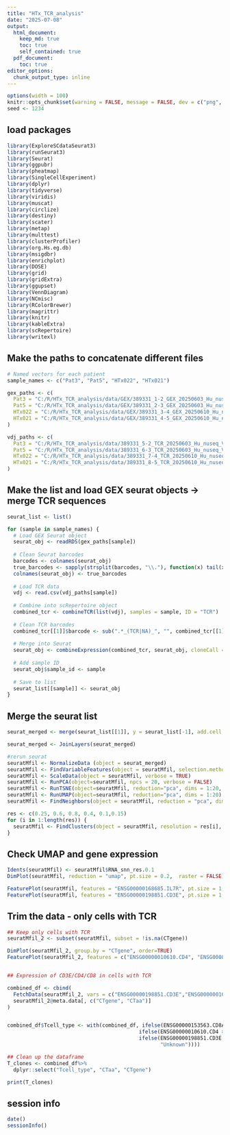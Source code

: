 ```yaml
---
title: "HTx_TCR_analysis"
date: "2025-07-08"
output:
  html_document:
    keep_md: true
    toc: true
    self_contained: true
  pdf_document:
    toc: true
editor_options:
  chunk_output_type: inline
---
```


```r
options(width = 100)
knitr::opts_chunk$set(warning = FALSE, message = FALSE, dev = c("png", "pdf"))
seed <- 1234
```

## load packages
```r

library(ExploreSCdataSeurat3)
library(runSeurat3)
library(Seurat)
library(ggpubr)
library(pheatmap)
library(SingleCellExperiment)
library(dplyr)
library(tidyverse)
library(viridis)
library(muscat)
library(circlize)
library(destiny)
library(scater)
library(metap)
library(multtest)
library(clusterProfiler)
library(org.Hs.eg.db)
library(msigdbr)
library(enrichplot)
library(DOSE)
library(grid)
library(gridExtra)
library(ggupset)
library(VennDiagram)
library(NCmisc)
library(RColorBrewer)
library(magrittr)
library(knitr)
library(kableExtra)
library(scRepertoire)
library(writexl)


```


## Make the paths to concatenate different files
```r

# Named vectors for each patient
sample_names <- c("Pat3", "Pat5", "HTx022", "HTx021")

gex_paths <- c(
  Pat3 = "C:/R/HTx_TCR_analysis/data/GEX/389331_1-2_GEX_20250603_Hu_nuseq_VDJ_V3_exp_pat3_seurat.rds",
  Pat5 = "C:/R/HTx_TCR_analysis/data/GEX/389331_2-3_GEX_20250603_Hu_nuseq_VDJ_V3_exp_pat5_seurat.rds",
  HTx022 = "C:/R/HTx_TCR_analysis/data/GEX/389331_3-4_GEX_20250610_Hu_nuseq_VDJ_V3_HTx_022_V2_seurat.rds",
  HTx021 = "C:/R/HTx_TCR_analysis/data/GEX/389331_4-5_GEX_20250610_Hu_nuseq_VDJ_V3_HTx_021_V3_seurat.rds"
)

vdj_paths <- c(
  Pat3 = "C:/R/HTx_TCR_analysis/data/389331_5-2_TCR_20250603_Hu_nuseq_VDJ_V3_exp_pat3_cellRangerVDJ/outs/filtered_contig_annotations.csv",
  Pat5 = "C:/R/HTx_TCR_analysis/data/389331_6-3_TCR_20250603_Hu_nuseq_VDJ_V3_exp_pat5_cellRangerVDJ/outs/filtered_contig_annotations.csv",
  HTx022 = "C:/R/HTx_TCR_analysis/data/389331_7-4_TCR_20250610_Hu_nuseq_VDJ_V3_HTx_022_V2_cellRangerVDJ/outs/filtered_contig_annotations.csv",
  HTx021 = "C:/R/HTx_TCR_analysis/data/389331_8-5_TCR_20250610_Hu_nuseq_VDJ_V3_HTx_021_V3_cellRangerVDJ/outs/filtered_contig_annotations.csv"
)


```



## Make the list and load GEX seurat objects -> merge TCR sequences
```r

seurat_list <- list()

for (sample in sample_names) {
  # Load GEX Seurat object
  seurat_obj <- readRDS(gex_paths[sample])
  
  # Clean Seurat barcodes
  barcodes <- colnames(seurat_obj)
  true_barcodes <- sapply(strsplit(barcodes, "\\."), function(x) tail(x, 1))
  colnames(seurat_obj) <- true_barcodes
  
  # Load TCR data
  vdj <- read.csv(vdj_paths[sample])
  
  # Combine into scRepertoire object
  combined_tcr <- combineTCR(list(vdj), samples = sample, ID = "TCR")
  
  # Clean TCR barcodes
  combined_tcr[[1]]$barcode <- sub(".*_(TCR|NA)_", "", combined_tcr[[1]]$barcode)
  
  # Merge into Seurat
  seurat_obj <- combineExpression(combined_tcr, seurat_obj, cloneCall = "gene")
  
  # Add sample ID
  seurat_obj$sample_id <- sample
  
  # Save to list
  seurat_list[[sample]] <- seurat_obj
}


```


## Merge the seurat list
```r

seurat_merged <- merge(seurat_list[[1]], y = seurat_list[-1], add.cell.ids = sample_names, project = "MultiTCR")

seurat_merged <- JoinLayers(seurat_merged)

```


```r

#rerun seurat
seuratMfil <- NormalizeData (object = seurat_merged)
seuratMfil <- FindVariableFeatures(object = seuratMfil, selection.method = "vst", nfeatures = 3000)
seuratMfil <- ScaleData(object = seuratMfil, verbose = TRUE)
seuratMfil <- RunPCA(object=seuratMfil, npcs = 20, verbose = FALSE)
seuratMfil <- RunTSNE(object=seuratMfil, reduction="pca", dims = 1:20, check_duplicates = FALSE)
seuratMfil <- RunUMAP(object=seuratMfil, reduction="pca", dims = 1:20)
seuratMfil <- FindNeighbors(object = seuratMfil, reduction = "pca", dims= 1:20)

res <- c(0.25, 0.6, 0.8, 0.4, 0.1,0.15)
for (i in 1:length(res)) {
  seuratMfil <- FindClusters(object = seuratMfil, resolution = res[i], random.seed = 1234)
}


```

## Check UMAP and gene expression
```r

Idents(seuratMfil) <- seuratMfil$RNA_snn_res.0.1
DimPlot(seuratMfil, reduction = "umap", pt.size = 0.2,  raster = FALSE) 

FeaturePlot(seuratMfil, features = "ENSG00000168685.IL7R", pt.size = 1, cols = c("lightgrey", "#BE3144"))
FeaturePlot(seuratMfil, features = "ENSG00000198851.CD3E", pt.size = 1, cols = c("lightgrey", "#BE3144"))


```

## Trim the data - only cells with TCR
```r

## Keep only cells with TCR
seuratMfil_2 <- subset(seuratMfil, subset = !is.na(CTgene))

DimPlot(seuratMfil_2, group.by = "CTgene", order=TRUE)
FeaturePlot(seuratMfil_2, features = c("ENSG00000010610.CD4", "ENSG00000153563.CD8A","ENSG00000198851.CD3E"))


## Expression of CD3E/CD4/CD8 in cells with TCR

combined_df <- cbind(
  FetchData(seuratMfil_2, vars = c("ENSG00000198851.CD3E","ENSG00000010610.CD4", "ENSG00000153563.CD8A")),
  seuratMfil_2@meta.data[, c("CTgene", "CTaa")]
)


combined_df$Tcell_type <- with(combined_df, ifelse(ENSG00000153563.CD8A > 0, "CD8+",
                                           ifelse(ENSG00000010610.CD4 > 0, "CD4+",
                                           ifelse(ENSG00000198851.CD3E > 0, "CD4+",
                                                  "Unknown"))))

## Clean up the dataframe 
T_clones <- combined_df%>%
  dplyr::select("Tcell_type", "CTaa", "CTgene")

print(T_clones)

```




## session info
```r
date()
sessionInfo()
```
